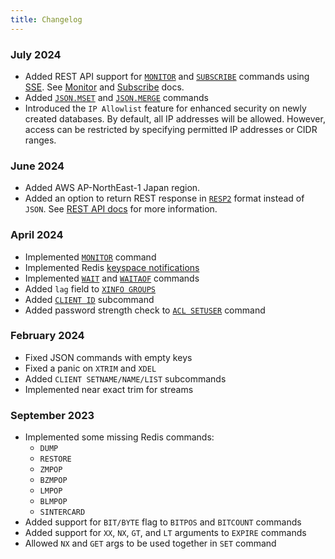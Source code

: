 ```yaml
---
title: Changelog
---
```


### July 2024

- Added REST API support for [`MONITOR`](https://redis.io/docs/latest/commands/monitor/) and [`SUBSCRIBE`](https://redis.io/docs/latest/commands/subscribe/) 
commands using [SSE](https://developer.mozilla.org/en-US/docs/Web/API/Server-sent_events). 
See [Monitor](../features/restapi#monitor-command) and [Subscribe](../features/restapi#subscribe-command) docs.
- Added [`JSON.MSET`](https://redis.io/docs/latest/commands/json.mset/) and [`JSON.MERGE`](https://redis.io/docs/latest/commands/json.merge/) commands
- Introduced the `IP Allowlist` feature for enhanced security on newly created databases. By default, all IP addresses will be allowed. 
However, access can be restricted by specifying permitted IP addresses or CIDR ranges.


### June 2024

- Added AWS AP-NorthEast-1 Japan region.
- Added an option to return REST response in [`RESP2`](https://redis.io/docs/latest/develop/reference/protocol-spec/) format instead of `JSON`. 
See [REST API docs](https://upstash.com/docs/redis/features/restapi#resp2-format-responses) for more information.


### April 2024

- Implemented [`MONITOR`](https://redis.io/docs/latest/commands/monitor/) command
- Implemented Redis [keyspace notifications](https://upstash.com/docs/redis/howto/keyspacenotifications)
- Implemented [`WAIT`](https://redis.io/docs/latest/commands/wait/) and [`WAITAOF`](https://redis.io/docs/latest/commands/waitaof/) commands
- Added `lag` field to [`XINFO GROUPS`](https://redis.io/docs/latest/commands/xinfo-groups/)
- Added [`CLIENT ID`](https://redis.io/docs/latest/commands/client-id/) subcommand
- Added password strength check to [`ACL SETUSER`](https://redis.io/docs/latest/commands/acl-setuser/) command


### February 2024

- Fixed JSON commands with empty keys
- Fixed a panic on `XTRIM` and `XDEL`
- Added `CLIENT SETNAME/NAME/LIST` subcommands
- Implemented near exact trim for streams


### September 2023

- Implemented some missing Redis commands:
    - `DUMP` 
    - `RESTORE`
    - `ZMPOP` 
    - `BZMPOP`
    - `LMPOP` 
    - `BLMPOP`
    - `SINTERCARD`
- Added support for `BIT/BYTE` flag to `BITPOS` and `BITCOUNT` commands
- Added support for `XX`, `NX`, `GT`, and `LT` arguments to `EXPIRE` commands
- Allowed `NX` and `GET` args to be used together in `SET` command


